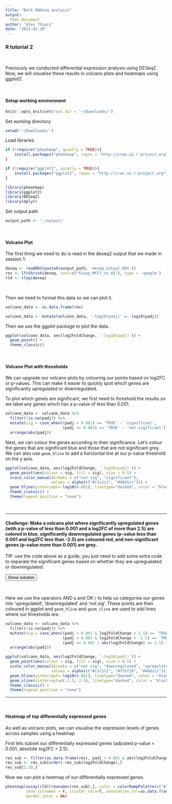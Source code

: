 ```yaml
---
title: "Bulk RNAseq analysis"
output:
  html_document
author: "Alex Thiery"
date: "2023-01-20"
---
```


### **R tutorial 2**
</br>

Previously we conducted differential expression analysis using DESeq2. Now, we will visualise these results in volcano plots and heatmaps using ggplot2.

</br>

#### **Setup working environment**

```r
knitr::opts_knit$set(root.dir = '~/Downloads/')
```

Set working directory
```r
setwd('~/Downloads/')
```

Load libraries
```r
if (!require("pheatmap", quietly = TRUE)){
    install.packages("pheatmap", repos = "http://cran.us.r-project.org")
}

if (!require("ggplot2", quietly = TRUE)){
    install.packages("ggplot2", repos = "http://cran.us.r-project.org")
}

library(pheatmap)
library(ggplot2)
library(DESeq2)
library(dplyr)
```


Set output path
```r
output_path <- './output/'
```

</br>

#### **Volcano Plot**

The first thing we need to do is read in the deseq2 output that we made in session 1:
```r
deseq <- readRDS(paste0(output_path, 'deseq_output.RDS'))
res <- lfcShrink(deseq, coef=c("Group_MCF7_vs_H1"), type = 'apeglm')
rld <- rlog(deseq)
```

</br>

Then we need to format this data so we can plot it. 
```r
volcano_data <- as.data.frame(res)

volcano_data <- mutate(volcano_data, '-log10(padj)' = -log10(padj))
```


Then we use the ggplot package to plot the data. 

```r
ggplot(volcano_data, aes(log2FoldChange, `-log10(padj)`)) +
  geom_point() +
  theme_classic()
```

</br>

#### **Volcano Plot with thresholds**

We can upgrade our volcano plots by colouring our points based on log2FC or p-values. This can make it easier to quickly spot which genes are significantly upregulated or downregulated.  

To plot which genes are significant, we first need to threshold the results so we label any genes which hav a p-value of less than 0.001. 

```r
volcano_data <- volcano_data %>%
  filter(!is.na(padj)) %>%
  mutate(sig = case_when((padj < 0.001) == 'TRUE' ~ 'significant',
                         (padj >= 0.001) == 'TRUE' ~ 'not sigificant')) %>%
  arrange(abs(padj))
```

Next, we can colour the genes according to their significance. Let's colour the genes that are significant blue and those that are not significant grey. 
We can also use `geom_hline` to add a horizontal line at our p-value threshold on the y axis. 

```r
ggplot(volcano_data, aes(log2FoldChange, `-log10(padj)`)) +
  geom_point(aes(colour = sig, fill = sig), size = 0.5) +
  scale_color_manual(breaks = c("not sig", "significant"),
                    values = alpha(c("#c1c1c1", "#48d1cc"))) +
  geom_hline(yintercept=-log10(0.001), linetype="dashed", color = "black") +
  theme_classic() +
  theme(legend.position = "none")
```


</br>

___

#### Challenge: Make a volcano plot where significantly upregulated genes (with a p-value of less than 0.001 and a log2FC of more than 2.5) are colored in blue, significantly downregulated genes (p-value less than 0.001 and log2FC less than -2.5) are coloured red, and non-significant genes (p-value more than 0.001) are grey.

TIP: use the code above as a guide, you just need to add some extra code to separate the significant genes based on whether they are upregualated or downregulated. 

<button class="btn btn-primary" data-toggle="collapse" data-target="#BlockName2"> Show solution </button>  
<div id="BlockName2" class="collapse">

</br>

Here we use the operators AND `&` and OR `|` to help us categorise our genes into 'upregulated', 'downregulated' and 'not sig'. These points are then coloured in ggplot and `geom_hline` and `geom_vline` are used to add lines where our thresholds are. 

```r
volcano_data <- volcano_data %>%
  filter(!is.na(padj)) %>%
  mutate(sig = case_when((padj < 0.001 & log2FoldChange > 2.5) == 'TRUE' ~ 'upregulated',
                         (padj < 0.001 & log2FoldChange < -2.5) == 'TRUE' ~ 'downregulated',
                         (padj >= 0.001 | abs(log2FoldChange) <= 2.5) == 'TRUE' ~ 'not sig')) %>%
  arrange(abs(padj))

ggplot(volcano_data, aes(log2FoldChange, `-log10(padj)`)) +
  geom_point(aes(colour = sig, fill = sig), size = 0.5) +
  scale_color_manual(breaks = c("not sig", "downregulated", "upregulated"),
                    values = alpha(c("#c1c1c1", "#f55f20", "#48d1cc"))) +
  geom_hline(yintercept=-log10(0.001), linetype="dashed", color = "black") +
  geom_vline(xintercept=c(-2.5, 2.5), linetype="dashed", color = "black") +
  theme_classic() +
  theme(legend.position = "none")
```

</div>

___

</br>

#### **Heatmap of top differentially expressed genes**

As well as volcano plots, we can visualise the expression levels of genes across samples using a heatmap. 

First lets subset our differentially expressed genes (adjusted p-value < 0.001, absolute log2FC > 2.5).

``` r
res_sub <- filter(as.data.frame(res), padj < 0.001 & abs(log2FoldChange) > 2.5)
res_sub <- res_sub[order(-res_sub$log2FoldChange),]
res_sub[1:10,]
```


Now we can plot a heatmap of our differentially expressed genes.

``` r
pheatmap(assay(rld)[rownames(res_sub),], color = colorRampPalette(c("#191d73", "white", "#ed7901"))(n = 100), cluster_rows=T, show_rownames=FALSE,
         show_colnames = F, cluster_cols=T, annotation_col=as.data.frame(colData(deseq)["Group"]), scale = "row", treeheight_row = 0, treeheight_col = 25,
         border_color = NA)

```
